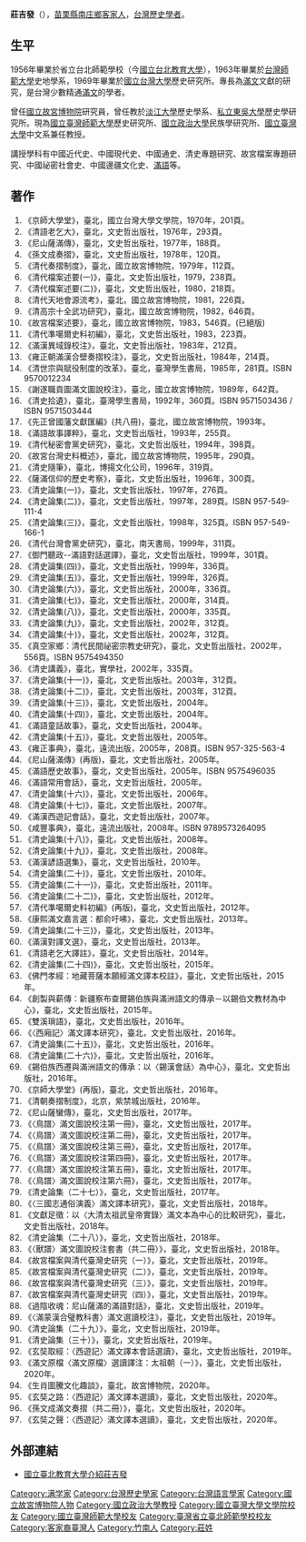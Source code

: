 {{BLP unsourced |time=2007-11-24T19:59:42+00:00 }}
{{noteTA
|1=zh-hans:庄; zh-hant:庄;
}}
{{Infobox person
| 前綴尊稱   = 
| 姓名       = 莊吉發
| 後綴尊稱   = 
| 圖像       = 
| 圖像大小   = 
| 圖像替代   = 
| 圖像說明   = 
| 原文名     = 
| 語系       = 
| 本名       = 
| 字         = 
| 號         =  
| 出生日期   = {{Birth date and age|1936|5|24}}
| 出生地     = {{TWN-JPN}}[[新竹州|新竹州]][[竹南郡|竹南郡]][[南庄_(竹南郡)|南庄]]
| 受洗       = 
| 失蹤日期   = <!-- {{Disappeared date and age|YYYY|MM|DD|YYYY|MM|DD}} -->
| 失蹤地     = 
| 失蹤情況   = 
| 死亡日期   = <!-- {{Death date and age|YYYY|MM|DD|YYYY|MM|DD}} -->
| 死亡地     =
| 死因       = 
| 遺體發現地 = 
| 墓地       = 
| 墓地坐標   = <!-- {{Coord|LAT|LONG|display=inline}} -->
| 紀念建築   = 
| 居住地     = 
| 國籍       = {{ROC}}
| 籍貫       = [[客家人|客家人]]
| 別名       = 
| 種族       = 
| 語言       = 
| 公民權     = 
| 教育程度   = 
| 母校       = [[國立台北教育大學|台北師範學校]]<br />[[台灣師範大學|台灣師範大學]]<br />[[國立台灣大學|國立台灣大學]]
| 職業       = [[國立政治大學|國立政治大學]][[教授|教授]]
| 活躍時期   = 
| 僱主       = 
| 組織       = 
| 機構       = 
| 知名原因   = 
| 知名作品   = 
| 風格       = 
| 受影響於   = 
| 影響於     = 
| 家鄉       = 
| 薪金       = 
| 凈資產     = 
| 身高       = 
| 體重       = 
| 髮色       = 
| 瞳色       = 
| 三圍       = 
| 電視節目   = 
| 頭銜       = 
| 頭銜時期   = 
| 前任       = 
| 繼任       = 
| 政黨       = 
| 政治運動   = 
| 競爭者     = 
| 董事會     = 
| 宗教信仰   = 
| 宗派       = 
| 刑事起訴   = 
| 刑事處罰   = 
| 刑事狀況   = 
| 配偶       = 
| 伴侶       = 
| 子女       = 
| 父母       = 
| 親屬       = 
| 呼號       = 
| 獲獎       = 
| 簽名       = 
| 簽名大小   = 
| 簽名替代   = 
| module     = 
| module2    = 
| module3    = 
| module4    = 
| module5    = 
| module6    = 
| 網站       = <!-- {{URL|www.example.com}} -->
| 腳註       = 
| 寬度       = 
}}
'''莊吉發'''（{{bd|1936年|5月24日||}}），[[苗栗縣|苗栗縣]][[南庄鄉_(台灣)|南庄鄉]][[客家人|客家人]]，[[台灣|台灣]][[歷史學者|歷史學者]]。

==生平==
1956年畢業於省立台北師範學校（今[[國立台北教育大學|國立台北教育大學]]），1963年畢業於[[台灣師範大學|台灣師範大學]]史地學系，1969年畢業於[[國立台灣大學|國立台灣大學]]歷史研究所。專長為[[滿文|滿文]]文獻的研究，是台灣少數精通[[滿文|滿文]]的學者。

曾任[[國立故宮博物院|國立故宮博物院]]研究員，曾任教於[[淡江大學|淡江大學]]歷史學系、[[私立東吳大學|私立東吳大學]]歷史學研究所。現為[[國立臺灣師範大學|國立臺灣師範大學]]歷史研究所、[[國立政治大學|國立政治大學]]民族學研究所、[[國立臺灣大學|國立臺灣大學]]中文系兼任教授。

講授學科有中國近代史、中國現代史、中國通史、清史專題研究、故宮檔案專題研究、中國祕密社會史、中國邊疆文化史、[[滿語|滿語]]等。

== 著作 ==
#《京師大學堂》，臺北，國立台灣大學文學院，1970年，201頁。
#《清語老乞大》，臺北，文史哲出版社，1976年，293頁。
#《尼山薩滿傳》，臺北，文史哲出版社，1977年，188頁。
#《孫文成奏摺》，臺北，文史哲出版社，1978年，120頁。
#《清代奏摺制度》，臺北，國立故宮博物院，1979年，112頁。
#《清代檔案述要(一)》，臺北，文史哲出版社，1979，238頁。
#《清代檔案述要(二)》，臺北，文史哲出版社，1980，218頁。
#《清代天地會源流考》，臺北，國立故宮博物院，1981，226頁。
#《清高宗十全武功研究》，臺北，國立故宮博物院，1982，646頁。
#《故宮檔案述要》，臺北，國立故宮博物院，1983，546頁。(已絕版)
#《清代準噶爾史料初編》，臺北，文史哲出版社，1983，223頁。
#《滿漢異域錄校注》，臺北，文史哲出版社，1983年，212頁。
#《雍正朝滿漢合壁奏摺校注》，臺北，文史哲出版社，1984年，214頁。
#《清世宗與賦役制度的改革》，臺北，臺灣學生書局，1985年，281頁。ISBN 9570012234 [http://www.books.com.tw/products/0010171617 ] {{Wayback|url=http://www.books.com.tw/products/0010171617 |date=20140110085634 }}
#《謝遂職貢圖滿文圖說校注》，臺北，國立故宮博物院，1989年，642頁。
#《清史拾遺》，臺北，臺灣學生書局，1992年，360頁。ISBN 9571503436 [http://www.books.com.tw/products/0010043067 ] {{Wayback|url=http://www.books.com.tw/products/0010043067 |date=20140110091337 }} / ISBN 9571503444 [http://search.books.com.tw/exep/prod_search_redir.php?key=%E8%8E%8A%E5%90%89%E7%99%BC&area=mid&item=0010171594 ]
#《先正曾國藩文獻匯編》(共八冊)，臺北，國立故宮博物院，1993年。
#《滿語故事譯粹》，臺北，文史哲出版社，1993年，255頁。
#《清代秘密會黨史研究》，臺北，文史哲出版社，1994年，398頁。
#《故宮台灣史料概述》，臺北，國立故宮博物院，1995年，290頁。
#《清史隨筆》，臺北，博揚文化公司，1996年，319頁。
#《薩滿信仰的歷史考察》，臺北，文史哲出版社，1996年，300頁。
#《清史論集(一)》，臺北，文史哲出版社，1997年，276頁。
#《清史論集(二)》，臺北，文史哲出版社，1997年，289頁。ISBN 957-549-111-4 [http://www.books.com.tw/products/0010220195 ] {{Wayback|url=http://www.books.com.tw/products/0010220195 |date=20140110085222 }}
#《清史論集(三)》，臺北，文史哲出版社，1998年，325頁。ISBN 957-549-166-1 [http://www.books.com.tw/products/0010215933 ] {{Wayback|url=http://www.books.com.tw/products/0010215933 |date=20140110092058 }}
#《清代台灣會黨史研究》，臺北，南天書局，1999年，311頁。
#《御門聽政--滿語對話選譯》，臺北，文史哲出版社，1999年，301頁。
#《清史論集(四)》，臺北，文史哲出版社，1999年，336頁。
#《清史論集(五)》，臺北，文史哲出版社，1999年，326頁。
#《清史論集(六)》，臺北，文史哲出版社，2000年，336頁。
#《清史論集(七)》，臺北，文史哲出版社，2000年，314頁。
#《清史論集(八)》，臺北，文史哲出版社，2000年，335頁。
#《清史論集(九)》，臺北，文史哲出版社，2002年，312頁。
#《清史論集(十)》，臺北，文史哲出版社，2002年，312頁。
#《真空家鄉：清代民間祕密宗教史研究》，臺北，文史哲出版社，2002年，556頁。ISBN 9575494350 [http://www.books.com.tw/products/0010223457 ] {{Wayback|url=http://www.books.com.tw/products/0010223457 |date=20140110092355 }}
#《清史講義》，臺北，實學社，2002年，335頁。
#《清史論集(十一)》，臺北，文史哲出版社。2003年，312頁。
#《清史論集(十二)》，臺北，文史哲出版社，2003年，312頁。
#《清史論集(十三)》，臺北，文史哲出版社，2004年。
#《清史論集(十四)》，臺北，文史哲出版社，2004年。
#《滿語童話故事》，臺北，文史哲出版社，2004年。
#《清史論集(十五)》，臺北，文史哲出版社，2005年。
#《雍正事典》，臺北，遠流出版，2005年，208頁。ISBN 957-325-563-4 [http://www.books.com.tw/products/0010303333 ] {{Wayback|url=http://www.books.com.tw/products/0010303333 |date=20140110092313 }}
#《尼山薩滿傳》(再版)，臺北，文史哲出版社，2005年。
#《滿語歷史故事》，臺北，文史哲出版社，2005年。ISBN 9575496035 [http://www.books.com.tw/products/0010329058 ] {{Wayback|url=http://www.books.com.tw/products/0010329058 |date=20140110091508 }}
#《滿語常用會話》，臺北，文史哲出版社，2005年。
#《清史論集(十六)》，臺北，文史哲出版社，2006年。
#《清史論集(十七)》，臺北，文史哲出版社，2007年。
#《滿漢西遊記會話》，臺北，文史哲出版社，2007年。
#《咸豐事典》，臺北，遠流出版社，2008年。ISBN 9789573264095 [http://www.books.com.tw/products/0010424809 ] {{Wayback|url=http://www.books.com.tw/products/0010424809 |date=20140110085956 }}
#《清史論集(十八)》，臺北，文史哲出版社，2008年。
#《清史論集(十九)》，臺北，文史哲出版社，2008年。
#《滿漢諺語選集》，臺北，文史哲出版社，2010年。
#《清史論集(二十)》，臺北，文史哲出版社，2010年。
#《清史論集(二十一)》，臺北，文史哲出版社，2011年。
#《清史論集(二十二)》，臺北，文史哲出版社，2012年。
#《清代準噶爾史料初編》(再版)，臺北，文史哲出版社，2012年。
#《康熙滿文嘉言選：都俞吁咈》，臺北，文史哲出版社，2013年。
#《清史論集(二十三)》，臺北，文史哲出版社，2013年。
#《滿漢對譯文選》，臺北，文史哲出版社，2013年。
#《清語老乞大譯註》，臺北，文史哲出版社，2014年。
#《清史論集(二十四)》，臺北，文史哲出版社，2015年。
#《佛門孝經：地藏菩薩本願經滿文譯本校註》，臺北，文史哲出版社，2015年。	
#《創製與薪傳：新疆察布查爾錫伯族與滿洲語文的傳承－以錫伯文教材為中心》，臺北，文史哲出版社，2015年。
#《雙溪瑣語》，臺北，文史哲出版社，2016年。
#《〈西廂記〉滿文譯本研究》，臺北，文史哲出版社，2016年。
#《清史論集(二十五)》，臺北，文史哲出版社，2016年。
#《清史論集(二十六)》，臺北，文史哲出版社，2016年。
#《錫伯族西遷與滿洲語文的傳承：以〈錫漢會話〉為中心》，臺北，文史哲出版社，2016年。
#《京師大學堂》(再版)，臺北，文史哲出版社，2016年。
#《清朝奏摺制度》，北京，紫禁城出版社，2016年。
#《尼山薩蠻傳》，臺北，文史哲出版社，2017年。
#《〈鳥譜〉滿文圖說校注第一冊》，臺北，文史哲出版社，2017年。
#《〈鳥譜〉滿文圖說校注第二冊》，臺北，文史哲出版社，2017年。
#《〈鳥譜〉滿文圖說校注第三冊》，臺北，文史哲出版社，2017年。
#《〈鳥譜〉滿文圖說校注第四冊》，臺北，文史哲出版社，2017年。
#《〈鳥譜〉滿文圖說校注第五冊》，臺北，文史哲出版社，2017年。
#《〈鳥譜〉滿文圖說校注第六冊》，臺北，文史哲出版社，2017年。
#《清史論集（二十七）》，臺北，文史哲出版社，2017年。
#《〈三國志通俗演義〉滿文譯本研究》，臺北，文史哲出版社，2018年。
#《文獻足徵：以〈大清太祖武皇帝實錄〉滿文本為中心的比較研究》，臺北，文史哲出版社，2018年。
#《清史論集（二十八）》，臺北，文史哲出版社，2018年。
#《〈獸譜〉滿文圖說校注套書（共二冊）》，臺北，文史哲出版社，2018年。
#《故宮檔案與清代臺灣史研究（一）》，臺北，文史哲出版社，2019年。
#《故宮檔案與清代臺灣史研究（二）》，臺北，文史哲出版社，2019年。
#《故宮檔案與清代臺灣史研究（三）》，臺北，文史哲出版社，2019年。
#《故宮檔案與清代臺灣史研究（四）》，臺北，文史哲出版社，2019年。
#《過陰收魂：尼山薩滿的滿語對話》，臺北，文史哲出版社，2019年。
#《〈滿蒙漢合璧教科書〉滿文選讀校注》，臺北，文史哲出版社，2019年。
#《清史論集（二十九）》，臺北，文史哲出版社，2019年。
#《清史論集（三十）》，臺北，文史哲出版社，2019年。
#《玄奘取經：〈西遊記〉滿文譯本會話選讀》，臺北，文史哲出版社，2019年。
#《滿文原檔〈滿文原檔〉選讀譯注：太祖朝（一）》，臺北，文史哲出版社，2020年。
#《生肖圖騰文化趣談》，臺北，故宮博物院，2020年。
#《玄奘之路：〈西遊記〉滿文譯本選讀》，臺北，文史哲出版社，2020年。
#《孫文成滿文奏摺（共二冊）》，臺北，文史哲出版社，2020年。
#《玄奘之聲：〈西遊記〉滿文譯本選讀》，臺北，文史哲出版社，2020年。

== 外部連結 ==
* [https://web.archive.org/web/20120324042352/http://r8.ntue.edu.tw/elite/01/01-43.htm 國立臺北教育大學介紹莊吉發]

{{DEFAULTSORT:Z}}
[[Category:满学家|Category:满学家]]
[[Category:台灣歷史學家|Category:台灣歷史學家]]
[[Category:台灣語言學家|Category:台灣語言學家]]
[[Category:國立故宮博物院人物|Category:國立故宮博物院人物]]
[[Category:國立政治大學教授|Category:國立政治大學教授]]
[[Category:國立臺灣大學文學院校友|Category:國立臺灣大學文學院校友]]
[[Category:國立臺灣師範大學校友|Category:國立臺灣師範大學校友]]
[[Category:臺灣省立臺北師範學校校友|Category:臺灣省立臺北師範學校校友]]
[[Category:客家裔臺灣人|Category:客家裔臺灣人]]
[[Category:竹南人|Category:竹南人]]
[[Category:莊姓|Category:莊姓]]